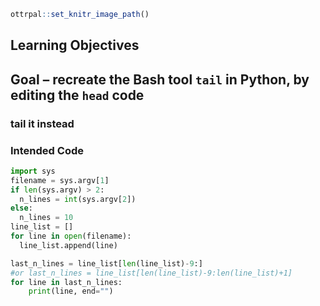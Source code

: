 ```r
ottrpal::set_knitr_image_path()
```

## Learning Objectives

## Goal -- recreate the Bash tool `tail` in Python, by editing the `head` code 

### tail it instead

### Intended Code


```python
import sys
filename = sys.argv[1]
if len(sys.argv) > 2:
  n_lines = int(sys.argv[2])
else:
  n_lines = 10
line_list = []
for line in open(filename):
  line_list.append(line)

last_n_lines = line_list[len(line_list)-9:]
#or last_n_lines = line_list[len(line_list)-9:len(line_list)+1]
for line in last_n_lines:
    print(line, end="")
```
